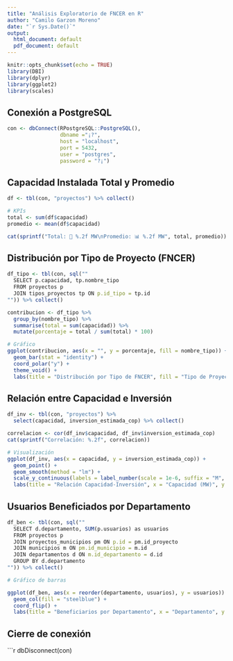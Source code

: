 ```yaml
---
title: "Análisis Exploratorio de FNCER en R"
author: "Camilo Garzon Moreno"
date: "`r Sys.Date()`"
output:
  html_document: default
  pdf_document: default
---
```


```r
knitr::opts_chunk$set(echo = TRUE)
library(DBI)
library(dplyr)
library(ggplot2)
library(scales)
```

## Conexión a PostgreSQL

```r
con <- dbConnect(RPostgreSQL::PostgreSQL(),
                 dbname ="¡?",
                 host = "localhost",
                 port = 5432,
                 user = "postgres",
                 password = "?¡")
```

## Capacidad Instalada Total y Promedio

```r
df <- tbl(con, "proyectos") %>% collect()

# KPIs
total <- sum(df$capacidad)
promedio <- mean(df$capacidad)

cat(sprintf("Total: 🔋 %.2f MW\nPromedio: 📊 %.2f MW", total, promedio))
```

## Distribución por Tipo de Proyecto (FNCER)

```r
df_tipo <- tbl(con, sql(""
  SELECT p.capacidad, tp.nombre_tipo
  FROM proyectos p
  JOIN tipos_proyectos tp ON p.id_tipo = tp.id
"")) %>% collect()

contribucion <- df_tipo %>%
  group_by(nombre_tipo) %>%
  summarise(total = sum(capacidad)) %>%
  mutate(porcentaje = total / sum(total) * 100)

# Gráfico
ggplot(contribucion, aes(x = "", y = porcentaje, fill = nombre_tipo)) +
  geom_bar(stat = "identity") +
  coord_polar("y") +
  theme_void() +
  labs(title = "Distribución por Tipo de FNCER", fill = "Tipo de Proyecto")
```

## Relación entre Capacidad e Inversión

```r
df_inv <- tbl(con, "proyectos") %>%
  select(capacidad, inversion_estimada_cop) %>% collect()

correlacion <- cor(df_inv$capacidad, df_inv$inversion_estimada_cop)
cat(sprintf("Correlación: %.2f", correlacion))

# Visualización
ggplot(df_inv, aes(x = capacidad, y = inversion_estimada_cop)) +
  geom_point() +
  geom_smooth(method = "lm") +
  scale_y_continuous(labels = label_number(scale = 1e-6, suffix = "M", prefix = "$")) +
  labs(title = "Relación Capacidad-Inversión", x = "Capacidad (MW)", y = "Inversión Estimada (COP)")
```

## Usuarios Beneficiados por Departamento

```r
df_ben <- tbl(con, sql(""
  SELECT d.departamento, SUM(p.usuarios) as usuarios
  FROM proyectos p
  JOIN proyectos_municipios pm ON p.id = pm.id_proyecto
  JOIN municipios m ON pm.id_municipio = m.id
  JOIN departamentos d ON m.id_departamento = d.id
  GROUP BY d.departamento
"")) %>% collect()

# Gráfico de barras

ggplot(df_ben, aes(x = reorder(departamento, usuarios), y = usuarios)) +
  geom_col(fill = "steelblue") +
  coord_flip() +
  labs(title = "Beneficiarios por Departamento", x = "Departamento", y = "Usuarios")
```

## Cierre de conexión

```r
dbDisconnect(con)
